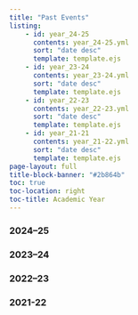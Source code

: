 ```yaml
---
title: "Past Events"
listing: 
    - id: year_24-25
      contents: year_24-25.yml 
      sort: "date desc"
      template: template.ejs
    - id: year_23-24
      contents: year_23-24.yml 
      sort: "date desc"
      template: template.ejs
    - id: year_22-23
      contents: year_22-23.yml 
      sort: "date desc"
      template: template.ejs
    - id: year_21-21
      contents: year_21-22.yml 
      sort: "date desc"
      template: template.ejs
page-layout: full
title-block-banner: "#2b864b"
toc: true
toc-location: right
toc-title: Academic Year
---
```



### 2024–25

::: {#year_24-25}
:::

### 2023–24


::: {#year_23-24}
:::

### 2022–23



::: {#year_22-23}
:::


### 2021-22


::: {#year_21-22 collapse="true"}
:::
